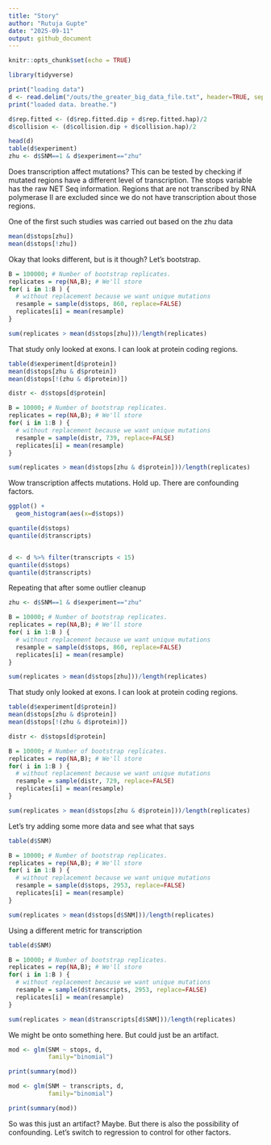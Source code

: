 ```yaml
---
title: "Story"
author: "Rutuja Gupte"
date: "2025-09-11"
output: github_document
---
```


```r
knitr::opts_chunk$set(echo = TRUE)
```


```r
library(tidyverse)
```

```r
print("loading data")
d <- read.delim("/outs/the_greater_big_data_file.txt", header=TRUE, sep=" ")
print("loaded data. breathe.")

d$rep.fitted <- (d$rep.fitted.dip + d$rep.fitted.hap)/2
d$collision <- (d$collision.dip + d$collision.hap)/2

head(d)
table(d$experiment)
zhu <- d$SNM==1 & d$experiment=="zhu"
```

Does transcription affect mutations? This can be tested by checking if mutated regions have a different level of transcription. The stops variable has the raw NET Seq information. Regions that are not transcribed by RNA polymerase II are excluded since we do not have transcription about those regions. 

One of the first such studies was carried out based on the zhu data

```r
mean(d$stops[zhu])
mean(d$stops[!zhu])
```

Okay that looks different, but is it though? Let's bootstrap.

```r
B = 100000; # Number of bootstrap replicates.
replicates = rep(NA,B); # We'll store
for( i in 1:B ) {
  # without replacement because we want unique mutations
  resample = sample(d$stops, 860, replace=FALSE)
  replicates[i] = mean(resample)
}

sum(replicates > mean(d$stops[zhu]))/length(replicates)
```

That study only looked at exons. I can look at protein coding regions.

```r
table(d$experiment[d$protein])
mean(d$stops[zhu & d$protein])
mean(d$stops[!(zhu & d$protein)])

distr <- d$stops[d$protein]

B = 10000; # Number of bootstrap replicates.
replicates = rep(NA,B); # We'll store
for( i in 1:B ) {
  # without replacement because we want unique mutations
  resample = sample(distr, 739, replace=FALSE)
  replicates[i] = mean(resample)
}

sum(replicates > mean(d$stops[zhu & d$protein]))/length(replicates)
```


Wow transcription affects mutations. Hold up. There are confounding factors.

```r
ggplot() + 
  geom_histogram(aes(x=d$stops))

quantile(d$stops)
quantile(d$transcripts)


d <- d %>% filter(transcripts < 15)
quantile(d$stops)
quantile(d$transcripts)
```

Repeating that after some outlier cleanup

```r
zhu <- d$SNM==1 & d$experiment=="zhu"

B = 10000; # Number of bootstrap replicates.
replicates = rep(NA,B); # We'll store
for( i in 1:B ) {
  # without replacement because we want unique mutations
  resample = sample(d$stops, 860, replace=FALSE)
  replicates[i] = mean(resample)
}

sum(replicates > mean(d$stops[zhu]))/length(replicates)
```

That study only looked at exons. I can look at protein coding regions.

```r
table(d$experiment[d$protein])
mean(d$stops[zhu & d$protein])
mean(d$stops[!(zhu & d$protein)])

distr <- d$stops[d$protein]

B = 10000; # Number of bootstrap replicates.
replicates = rep(NA,B); # We'll store
for( i in 1:B ) {
  # without replacement because we want unique mutations
  resample = sample(distr, 729, replace=FALSE)
  replicates[i] = mean(resample)
}

sum(replicates > mean(d$stops[zhu & d$protein]))/length(replicates)
```

Let's try adding some more data and see what that says

```r
table(d$SNM)

B = 10000; # Number of bootstrap replicates.
replicates = rep(NA,B); # We'll store
for( i in 1:B ) {
  # without replacement because we want unique mutations
  resample = sample(d$stops, 2953, replace=FALSE)
  replicates[i] = mean(resample)
}

sum(replicates > mean(d$stops[d$SNM]))/length(replicates)
```

Using a different metric for transcription

```r
table(d$SNM)

B = 10000; # Number of bootstrap replicates.
replicates = rep(NA,B); # We'll store
for( i in 1:B ) {
  # without replacement because we want unique mutations
  resample = sample(d$transcripts, 2953, replace=FALSE)
  replicates[i] = mean(resample)
}

sum(replicates > mean(d$transcripts[d$SNM]))/length(replicates)
```

We might be onto something here. But could just be an artifact.

```r
mod <- glm(SNM ~ stops, d,
           family="binomial")

print(summary(mod))

mod <- glm(SNM ~ transcripts, d,
           family="binomial")

print(summary(mod))
```


So was this just an artifact? Maybe. But there is also the possibility of confounding. Let's switch to regression to control for other factors.

